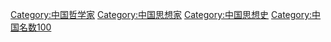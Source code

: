 {{Catnav|頁面分類|各種主題的頁面分類|各種主題的歷史|思想史}}
{{Catnav|頁面分類|历史|各種主題的歷史|思想史}}
{{Catnav|頁面分類|人物|各國人物|各國哲學家|中国哲学家}}
{{Catnav|頁面分類|人物|各職業人物|思想家|中国思想家}}
{{Catnav|頁面分類|人文學科|哲学|思想|思想史}}

[[Category:中国哲学家|Category:中国哲学家]]
[[Category:中国思想家|Category:中国思想家]]
[[Category:中国思想史‎|Category:中国思想史‎]]
[[Category:中国名数100|Category:中国名数100]]